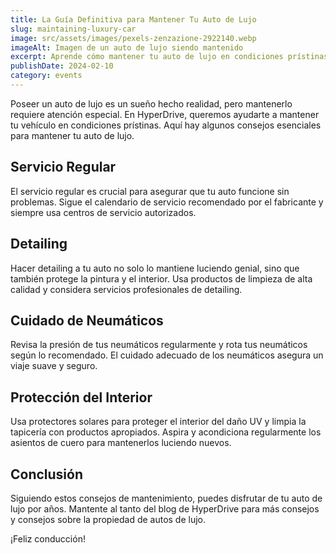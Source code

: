```yaml
---
title: La Guía Definitiva para Mantener Tu Auto de Lujo
slug: maintaining-luxury-car
image: src/assets/images/pexels-zenzazione-2922140.webp
imageAlt: Imagen de un auto de lujo siendo mantenido
excerpt: Aprende cómo mantener tu auto de lujo en condiciones prístinas con nuestra guía definitiva de mantenimiento. Desde servicios regulares hasta consejos de detailing, te tenemos cubierto.
publishDate: 2024-02-10
category: events
---
```


Poseer un auto de lujo es un sueño hecho realidad, pero mantenerlo requiere atención especial. En HyperDrive, queremos ayudarte a mantener tu vehículo en condiciones prístinas. Aquí hay algunos consejos esenciales para mantener tu auto de lujo.

## Servicio Regular

El servicio regular es crucial para asegurar que tu auto funcione sin problemas. Sigue el calendario de servicio recomendado por el fabricante y siempre usa centros de servicio autorizados.

## Detailing

Hacer detailing a tu auto no solo lo mantiene luciendo genial, sino que también protege la pintura y el interior. Usa productos de limpieza de alta calidad y considera servicios profesionales de detailing.

## Cuidado de Neumáticos

Revisa la presión de tus neumáticos regularmente y rota tus neumáticos según lo recomendado. El cuidado adecuado de los neumáticos asegura un viaje suave y seguro.

## Protección del Interior

Usa protectores solares para proteger el interior del daño UV y limpia la tapicería con productos apropiados. Aspira y acondiciona regularmente los asientos de cuero para mantenerlos luciendo nuevos.

## Conclusión

Siguiendo estos consejos de mantenimiento, puedes disfrutar de tu auto de lujo por años. Mantente al tanto del blog de HyperDrive para más consejos y consejos sobre la propiedad de autos de lujo.

¡Feliz conducción!
